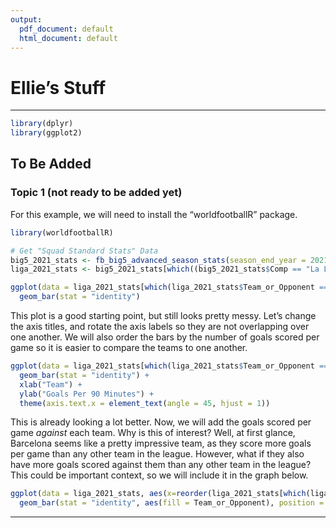 ```yaml
---
output:
  pdf_document: default
  html_document: default
---
```

# Ellie's Stuff

-----

```r
library(dplyr)
library(ggplot2)
```

## To Be Added

### Topic 1 (not ready to be added yet)

For this example, we will need to install the "worldfootballR" package. 

```r
library(worldfootballR)
```

```r
# Get "Squad Standard Stats" Data
big5_2021_stats <- fb_big5_advanced_season_stats(season_end_year = 2021, stat_type = "standard", team_or_player = "team")
liga_2021_stats <- big5_2021_stats[which((big5_2021_stats$Comp == "La Liga")),]
```

```r
ggplot(data = liga_2021_stats[which(liga_2021_stats$Team_or_Opponent == "team"),], aes(x=Squad, y = Gls_Per)) +
  geom_bar(stat = "identity")
```

This plot is a good starting point, but still looks pretty messy. Let's change the axis titles, and rotate the axis labels so they are not overlapping over one another. We will also order the bars by the number of goals scored per game so it is easier to compare the teams to one another. 

```r
ggplot(data = liga_2021_stats[which(liga_2021_stats$Team_or_Opponent == "team"),], aes(x=reorder(Squad, Gls_Per), y = Gls_Per)) +
  geom_bar(stat = "identity") +
  xlab("Team") +
  ylab("Goals Per 90 Minutes") +
  theme(axis.text.x = element_text(angle = 45, hjust = 1))
```

This is already looking a lot better. Now, we will add the goals scored per game *against* each team. Why is this of interest? Well, at first glance, Barcelona seems like a pretty impressive team, as they score more goals per game than any other team in the league. However, what if they also have more goals scored against them than any other team in the league? This could be important context, so we will include it in the graph below.

```r
ggplot(data = liga_2021_stats, aes(x=reorder(liga_2021_stats[which(liga_2021_stats$Team_or_Opponent == "team"),]$Squad, Gls_Per), y = Gls_Per)) +
  geom_bar(stat = "identity", aes(fill = Team_or_Opponent), position = "dodge")
```

-----